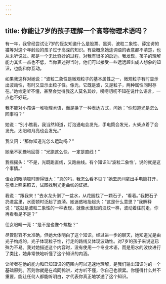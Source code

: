 ```yaml
---
---
---
```

title: 你能让7岁的孩子理解一个高等物理术语吗？
---




有一年，我曾经尝试让7岁的侄女知道什么是股票、黑洞、波粒二象性、薛定谔的猫等对这个年龄段的孩子过于高深的知识。有些概念她连词语的表意都不清楚，也从未听说过。那是一个无比奇妙的过程，对我有很多的启迪。我发现，孩子的理解能力其实一点也不低，当你表述得当时，他们可以接受一些远远超出成人想象的知识，也能和你互动。

如果我这样对她说：“波粒二象性是微观粒子的基本属性之一，微观粒子有时显示出波动性，有时又显示出粒子性。像光，它既是波，又是粒子，两种属性同时存在。”她肯定听不懂，甚至会觉得我这人莫名其妙，唠唠叨叨不知在说什么语言，一点也不好玩。

我不能对小孩讲一堆物理术语，而是换了一种表达方式，问她：“你知道光是怎么回事吗？”

她说：“别小瞧我，我当然知道，灯泡通电会发光，手电筒会发光，火柴点着了会发光，太阳和月亮也会发光。”

我又问：“那你知道光怎么运动吗？”

她毫不犹豫地回答：“光跑这么快，一定是直线！”

我摇摇头：“不是，光既跑直线，又跑曲线。有个知识叫‘波粒二象性’，说的就是这个事情。”

侄女的眼睛顿时瞪得很大：“真的吗，我怎么看不见？”她去房间拿出手电筒打开，在墙上照来照去，试图找到光走曲线的证据。

我说：“跟我来！”去水龙头倒了一盆水，从花园找了一颗石子，“看着。”我把石子扔进盆里，水面顿时泛起了涟漪。她迷惑地抬起头：“这是什么意思？”我解释说：“这就是波粒二象性的一种表现，就像水激起的浪纹一样，波动着往前走，你再看看是不是？”

侄女眼睛一亮：“是不是也像个螺旋？”

尽管形容不太准确，但她大体明白了这个知识。经过进一步的聊天，她知道光是由光子构成的，光子体现粒子性，行走的路线又体现波动性。对7岁的孩子来说这已殊为不易。我对她描述这个内容时，没有使用一个专业术语，而是用水的波纹进行了类比，她非常快地听懂了这个知识的内涵。

让听者在他的能力和已知知识的范围内可以迅速地理解，是我们输出知识时的一个基础原则。否则你就是在鸡同鸭讲，对方听不懂，你自己也很累。你懂得什么并不重要，能让任何人都能听明白，才代表你真正地学透了这个知识。